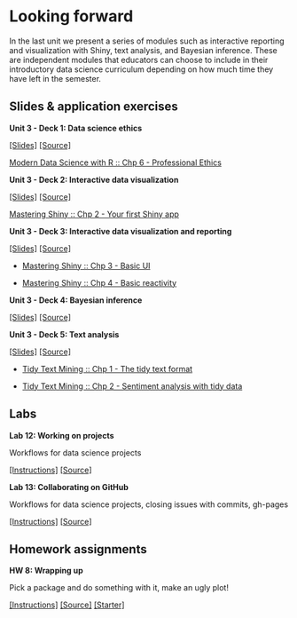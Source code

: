 # Looking forward {#looking-forward}

In the last unit we present a series of modules such as interactive reporting and visualization with Shiny, text analysis, and Bayesian inference.
These are independent modules that educators can choose to include in their introductory data science curriculum depending on how much time they have left in the semester.

## Slides & application exercises

::: {.slide-deck}
**Unit 3 - Deck 1: Data science ethics**

[[Slides]](https://rstudio-education.github.io/datascience-box/course-materials/slides/u3_d01-ethics/u3_d01-ethics.html#1) [[Source]](https://github.com/rstudio-education/datascience-box/tree/master/course-materials/slides/u3_d01-ethics)

::: {.reading}
[Modern Data Science with R :: Chp 6 - Professional Ethics](https://mdsr-book.github.io/excerpts/mdsr-ethics.pdf)
:::
:::

::: {.slide-deck}
**Unit 3 - Deck 2: Interactive data visualization**

[[Slides]](https://rstudio-education.github.io/datascience-box/course-materials/slides/u3_d02-shiny-1/u3_d2-shiny-1.pdf) [[Source]](https://github.com/rstudio-education/datascience-box/tree/master/course-materials/slides/u3_d02-shiny-1)

::: {.reading}
[Mastering Shiny :: Chp 2 - Your first Shiny app](https://mastering-shiny.org/basic-app.html)
:::
:::

::: {.slide-deck}
**Unit 3 - Deck 3: Interactive data visualization and reporting**

[[Slides]](https://rstudio-education.github.io/datascience-box/course-materials/slides/u3_d03-shiny-2/u3_d3-shiny-2.pdf) [[Source]](https://github.com/rstudio-education/datascience-box/tree/master/course-materials/slides/u3_d03-shiny-2)

::: {.reading}
-   [Mastering Shiny :: Chp 3 - Basic UI](https://mastering-shiny.org/basic-ui.html)

-   [Mastering Shiny :: Chp 4 - Basic reactivity](https://mastering-shiny.org/basic-reactivity.html)
:::
:::

::: {.slide-deck}
**Unit 3 - Deck 4: Bayesian inference**

[[Slides]](https://rstudio-education.github.io/datascience-box/course-materials/slides/u3_d04-bayes-inf/u3_d04-bayes-inf.html#1) [[Source]](https://github.com/rstudio-education/datascience-box/tree/master/course-materials/slides/u3_d04-bayes-inf)
:::

::: {.slide-deck}
**Unit 3 - Deck 5: Text analysis**

[[Slides]](https://rstudio-education.github.io/datascience-box/course-materials/slides/u3_d05-text-analysis/u3_d05-text-analysis.html#1) [[Source]](https://github.com/rstudio-education/datascience-box/tree/master/course-materials/slides/u3_d05-text-analysis)

::: {.reading}
-   [Tidy Text Mining :: Chp 1 - The tidy text format](https://www.tidytextmining.com/tidytext.html)

-   [Tidy Text Mining :: Chp 2 - Sentiment analysis with tidy data](https://www.tidytextmining.com/sentiment.html)
:::
:::

## Labs

::: {.lab}
**Lab 12: Working on projects**

Workflows for data science projects

[[Instructions]](https://rstudio-education.github.io/datascience-box/course-materials/labs/lab-12/lab-12-work-on-projects.html) [[Source]](https://github.com/rstudio-education/datascience-box/tree/master/course-materials/labs/lab-12)
:::

::: {.lab}
**Lab 13: Collaborating on GitHub**

Workflows for data science projects, closing issues with commits, gh-pages

[[Instructions]](https://rstudio-education.github.io/datascience-box/course-materials/labs/lab-13/lab-13-collaborating-on-github.html) [[Source]](https://github.com/rstudio-education/datascience-box/tree/master/course-materials/labs/lab-13)
:::

## Homework assignments

::: {.homework}
**HW 8: Wrapping up**

Pick a package and do something with it, make an ugly plot!

[[Instructions]](https://rstudio-education.github.io/datascience-box/course-materials/assignments/hw-08/hw-08-wrap-up.html) [[Source]](https://github.com/rstudio-education/datascience-box/tree/master/course-materials/assignments/hw-08) [[Starter]](https://github.com/rstudio-education/datascience-box/tree/master/course-materials/starters/assignments/hw-08-wrap-up)
:::
